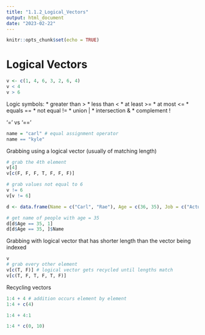 ---
title: "1.1.2_Logical_Vectors"
output: html_document
date: "2023-02-22"
---

```{r setup, include=FALSE}
knitr::opts_chunk$set(echo = TRUE)
```

# Logical Vectors

```{r}
v <- c(1, 4, 6, 3, 2, 6, 4)
v < 4
v > 6
```

Logic symbols:
* greater than >
* less than <
* at least >=
* at most <=
* equals ==
* not equal !=
* union |
* intersection &
* complement !

'=' vs '=='
```{r}
name = "carl" # equal assignment operator
name == "kyle"
```

Grabbing using a logical vector (usually of matching length)
```{r}
# grab the 4th element
v[4]
v[c(F, F, F, T, F, F, F)]

# grab values not equal to 6
v != 6
v[v != 6]

```

```{r}
d <- data.frame(Name = c("Carl", "Rae"), Age = c(36, 35), Job = c("Actuary", "Analyst"))

# get name of people with age = 35
d[d$Age == 35, 1]
d[d$Age == 35, ]$Name
```

Grabbing with logical vector that has shorter length than the vector being indexed
```{r}
v
# grab every other element
v[c(T, F)] # logical vector gets recycled until lengths match
v[c(T, F, T, F, T, F)]
```

Recycling vectors
```{r}
1:4 + 4 # addition occurs element by element
1:4 + c(4)

1:4 + 4:1

1:4 * c(0, 10)
```


